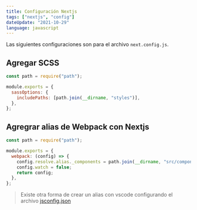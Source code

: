 ```yaml
---
title: Configuración Nextjs
tags: ["nextjs", "config"]
dateUpdate: "2021-10-29"
language: javascript
---
```


Las siguientes configuraciones son para el archivo `next.config.js`.

## Agregar SCSS

```js:next.config.js
const path = require("path");

module.exports = {
  sassOptions: {
    includePaths: [path.join(__dirname, "styles")],
  },
};
```

## Agregrar alias de Webpack con Nextjs

```js:next.config.js
const path = require("path");

module.exports = {
  webpack: (config) => {
    config.resolve.alias._components = path.join(__dirname, "src/components");
    config.watch = false;
    return config;
  },
};
```
> Existe otra forma de crear un alias con vscode configurando el archivo [jsconfig.json](/snippets/config-jsconfig#agregar-alias)